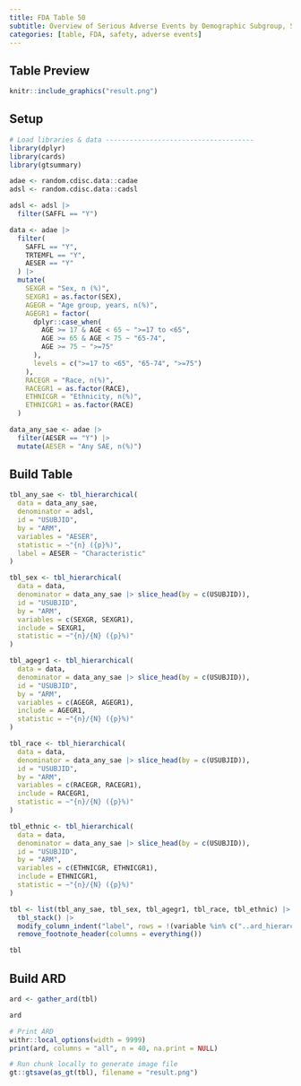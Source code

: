 ```yaml
---
title: FDA Table 50
subtitle: Overview of Serious Adverse Events by Demographic Subgroup, Safety Population, Pooled Analysis (or Trial X)
categories: [table, FDA, safety, adverse events]
---
```


::: panel-tabset
## Table Preview

```r
knitr::include_graphics("result.png")
```

## Setup

```r
# Load libraries & data -------------------------------------
library(dplyr)
library(cards)
library(gtsummary)

adae <- random.cdisc.data::cadae
adsl <- random.cdisc.data::cadsl

adsl <- adsl |>
  filter(SAFFL == "Y")

data <- adae |>
  filter(
    SAFFL == "Y",
    TRTEMFL == "Y",
    AESER == "Y"
  ) |>
  mutate(
    SEXGR = "Sex, n (%)",
    SEXGR1 = as.factor(SEX),
    AGEGR = "Age group, years, n(%)",
    AGEGR1 = factor(
      dplyr::case_when(
        AGE >= 17 & AGE < 65 ~ ">=17 to <65",
        AGE >= 65 & AGE < 75 ~ "65-74",
        AGE >= 75 ~ ">=75"
      ),
      levels = c(">=17 to <65", "65-74", ">=75")
    ),
    RACEGR = "Race, n(%)",
    RACEGR1 = as.factor(RACE),
    ETHNICGR = "Ethnicity, n(%)",
    ETHNICGR1 = as.factor(RACE)
  )

data_any_sae <- adae |>
  filter(AESER == "Y") |>
  mutate(AESER = "Any SAE, n(%)")
```

## Build Table

```r
tbl_any_sae <- tbl_hierarchical(
  data = data_any_sae,
  denominator = adsl,
  id = "USUBJID",
  by = "ARM",
  variables = "AESER",
  statistic = ~"{n} ({p}%)",
  label = AESER ~ "Characteristic"
)

tbl_sex <- tbl_hierarchical(
  data = data,
  denominator = data_any_sae |> slice_head(by = c(USUBJID)),
  id = "USUBJID",
  by = "ARM",
  variables = c(SEXGR, SEXGR1),
  include = SEXGR1,
  statistic = ~"{n}/{N} ({p}%)"
)

tbl_agegr1 <- tbl_hierarchical(
  data = data,
  denominator = data_any_sae |> slice_head(by = c(USUBJID)),
  id = "USUBJID",
  by = "ARM",
  variables = c(AGEGR, AGEGR1),
  include = AGEGR1,
  statistic = ~"{n}/{N} ({p}%)"
)

tbl_race <- tbl_hierarchical(
  data = data,
  denominator = data_any_sae |> slice_head(by = c(USUBJID)),
  id = "USUBJID",
  by = "ARM",
  variables = c(RACEGR, RACEGR1),
  include = RACEGR1,
  statistic = ~"{n}/{N} ({p}%)"
)

tbl_ethnic <- tbl_hierarchical(
  data = data,
  denominator = data_any_sae |> slice_head(by = c(USUBJID)),
  id = "USUBJID",
  by = "ARM",
  variables = c(ETHNICGR, ETHNICGR1),
  include = ETHNICGR1,
  statistic = ~"{n}/{N} ({p}%)"
)

tbl <- list(tbl_any_sae, tbl_sex, tbl_agegr1, tbl_race, tbl_ethnic) |>
  tbl_stack() |>
  modify_column_indent("label", rows = !(variable %in% c("..ard_hierarchical_overall..", "AESER", "SEXGR", "AGEGR", "RACEGR", "ETHNICGR"))) |>
  remove_footnote_header(columns = everything())

tbl
```

## Build ARD

```r
ard <- gather_ard(tbl)

ard
```

```r
# Print ARD
withr::local_options(width = 9999)
print(ard, columns = "all", n = 40, na.print = NULL)
```


```r
# Run chunk locally to generate image file
gt::gtsave(as_gt(tbl), filename = "result.png")
```

```r
```
:::
